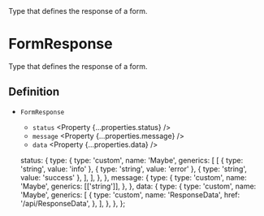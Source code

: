 
<Title>FormResponse</Title>
<Description>Type that defines the response of a form.</Description>

# FormResponse

Type that defines the response of a form.

## Definition

- `FormResponse` <Property type="object" />
  - `status` <Property {...properties.status} />
  - `message` <Property {...properties.message} />
  - `data` <Property {...properties.data} />

  status: {
    type: {
      type: 'custom',
      name: 'Maybe',
      generics: [
        [
          { type: 'string', value: 'info' },
          { type: 'string', value: 'error' },
          { type: 'string', value: 'success' },
        ],
      ],
    },
  },
  message: {
    type: {
      type: 'custom',
      name: 'Maybe',
      generics: [['string']],
    },
  },
  data: {
    type: {
      type: 'custom',
      name: 'Maybe',
      generics: [
        {
          type: 'custom',
          name: 'ResponseData',
          href: '/api/ResponseData',
        },
      ],
    },
  },
};
